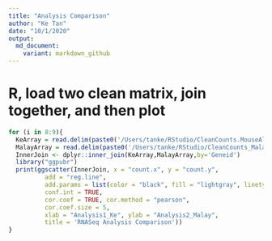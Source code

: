```yaml
---
title: "Analysis Comparison"
author: "Ke Tan"
date: "10/1/2020"
output: 
  md_document:
    variant: markdown_github
---
```


# R, load two clean matrix, join together, and then plot

```r
for (i in 8:9){
  KeArray = read.delim(paste0('/Users/tanke/RStudio/CleanCounts.MouseAlignment_Sample',i,'_S0.txt'),header = TRUE, sep = '', dec = '.')
  MalayArray = read.delim(paste0('/Users/tanke/RStudio/CleanCounts_MalayRSEM_MouseAlignment_Sample',i,'.txt'),header = TRUE, sep = '', dec = '.')
  InnerJoin <- dplyr::inner_join(KeArray,MalayArray,by='Geneid')
  library("ggpubr")
  print(ggscatter(InnerJoin, x = "count.x", y = "count.y", 
          add = "reg.line", 
          add.params = list(color = "black", fill = "lightgray", linetype = 3),
          conf.int = TRUE, 
          cor.coef = TRUE, cor.method = "pearson",
          cor.coef.size = 5,
          xlab = "Analysis1_Ke", ylab = "Analysis2_Malay",
          title = 'RNASeq Analysis Comparison'))
}
```
